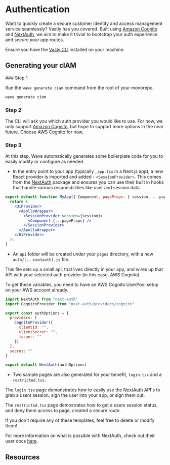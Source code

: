 # Authentication


Want to quickly create a secure customer identity and access management service seamlessly? Vastly
has you covered. Built using [Amazon Cognito](https://aws.amazon.com/cognito/) and
[NextAuth](https://next-auth.js.org/), we aim to make it trivial to bootstrap your auth experience
and secure your app routes.

<Callout>Ensure you have the [Vasly CLI](/cli) installed on your machine.</Callout>

## Generating your cIAM

<Steps>
### Step 1

Run the `wave generate ciam` command from the root of your monorepo.

```bash copy filename="terminal"
wave generate ciam
```

### Step 2

The CLI will ask you which auth provider you would like to use. For now, we only support
[Amazon Cognito](https://aws.amazon.com/cognito/), but hope to support more options in the near
future. Choose AWS Cognito for now.

### Step 3

At this step, Wave automatically generates some boilerplate code for you to easily modify or
configure as needed.

- In the entry point to your app (typically `_app.tsx` in a Next.js app), a new React provider is
  imported and added - `<SessionProvider>`. This comes from the
  [NextAuth](https://next-auth.js.org/) package and ensures you can use their built in hooks that
  handle various responsbilities like user and session data.

```jsx copy filename="_app.tsx"
export default function MyApp({ Component, pageProps: { session, ...pageProps } }: AppProps) {
  return (
    <UiProvider>
      <ApolloWrapper>
        <SessionProvider session={session}>
          <Component {...pageProps} />
        </SessionProvider>
      </ApolloWrapper>
    </UiProvider>
  );
}
```

- An `api` folder will be created under your `pages` directory, with a new `auth/[...nextauth].js`
  file.

This file sets up a small api, that lives directly in your app, and wires up that API with your
selected auth provider (in this case, AWS Cognito).

<Callout type="warning" emoji="⚠️">
  To get these variables, you need to have an AWS Cognito UserPool setup on your AWS account
  already.
</Callout>

```jsx copy filename="[...nextauth].tsx"
import NextAuth from "next-auth"
import CognitoProvider from "next-auth/providers/cognito"

export const authOptions = {
  providers: [
    CognitoProvider({
      clientId: "",
      clientSecret: "",
      issuer: ""
    })
  ],
  secret: ""
}

export default NextAuth(authOptions)
```

- Two sample pages are also generated for your benefit, `login.tsx` and a `restricted.tsx`.

The `login.tsx` page demonstrates how to easily use the [NextAuth]() API's to grab a users session,
sign the user into your app, or sign them out.

The `restricted.tsx` page demostrates how to get a users session status, and deny them access to
page, created a secure route.

If you don't require any of these templates, feel free to delete or modify them!

</Steps>

For more information on what is possible with NextAuth, check out their user docs
[here](https://next-auth.js.org/providers/).

## Resources

<LinkCards>
  <LinkCard
    heading="AWS Cognito"
    description="Implement secure, frictionless customer identity and access management that scales"
    link="https://aws.amazon.com/cognito/"
    isExternal
  />
  <LinkCard
    heading="NextAuth"
    description="Add authentication in minutes"
    link="https://next-auth.js.org/"
    isExternal
  />
</LinkCards>
